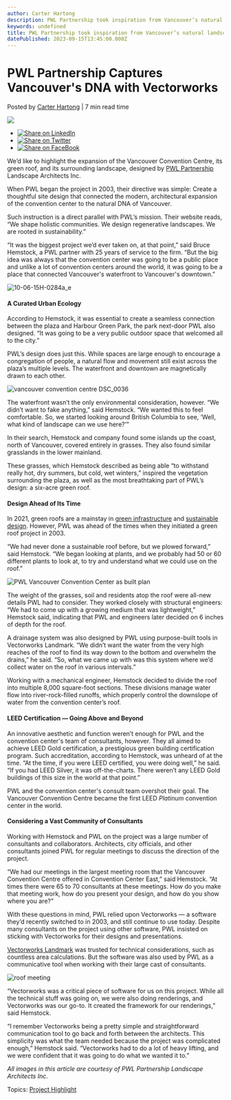 ```yaml
---
author: Carter Hartong
description: PWL Partnership took inspiration from Vancouver’s natural landscape for the site design of the Vancouver Convention Centre.
keywords: undefined
title: PWL Partnership took inspiration from Vancouver’s natural landscape for the site design of the Vancouver Convention Centre. 
datePublished: 2023-09-15T13:45:00.000Z
---
```

  

# PWL Partnership Captures Vancouver's DNA with Vectorworks

 Posted by [Carter Hartong](https://blog.vectorworks.net/author/carter-hartong) | 7 min read time 

![](https://blog.vectorworks.net/hubfs/Blog%20Images/211026_LND%20Signature%20Project/roof%20meeting.jpeg) 

* [![Share on LinkedIn](https://2659751.fs1.hubspotusercontent-na1.net/hubfs/2659751/michaelDemo/share-LI.png)](http://www.linkedin.com/shareArticle?mini=true&url=https%3A%2F%2Fblog.vectorworks.net%2Fvancouver-convention-center-pwl-partnership-vectorworks)
* [![Share on Twitter](https://2659751.fs1.hubspotusercontent-na1.net/hubfs/2659751/michaelDemo/share-TW.png)](https://www.twitter.com/share?text=PWL%20Partnership%20Captures%20Vancouver's%20DNA%20with%20Vectorworks&url=https%3A%2F%2Fblog.vectorworks.net%2Fvancouver-convention-center-pwl-partnership-vectorworks&via=PMGTweets)
* [![Share on FaceBook](https://2659751.fs1.hubspotusercontent-na1.net/hubfs/2659751/michaelDemo/share-FB.png)](https://www.facebook.com/sharer/sharer.php?u=https%3A%2F%2Fblog.vectorworks.net%2Fvancouver-convention-center-pwl-partnership-vectorworks)

We’d like to highlight the expansion of the Vancouver Convention Centre, its green roof, and its surrounding landscape, designed by [PWL Partnership](https://www.pwlpartnership.com/) Landscape Architects Inc.

When PWL began the project in 2003, their directive was simple: Create a thoughtful site design that connected the modern, architectural expansion of the convention center to the natural DNA of Vancouver.

Such instruction is a direct parallel with PWL’s mission. Their website reads, “We shape holistic communities. We design regenerative landscapes. We are rooted in sustainability.”

“It was the biggest project we’d ever taken on, at that point,” said Bruce Hemstock, a PWL partner with 25 years of service to the firm. “But the big idea was always that the convention center was going to be a public place and unlike a lot of convention centers around the world, it was going to be a place that connected Vancouver's waterfront to Vancouver's downtown.”

![10-06-15H-0284a_e](https://blog.vectorworks.net/hs-fs/hubfs/Blog%20Images/211026_LND%20Signature%20Project/10-06-15H-0284a_e.jpg?width=1440&name=10-06-15H-0284a_e.jpg)

#### A Curated Urban Ecology

According to Hemstock, it was essential to create a seamless connection between the plaza and Harbour Green Park, the park next-door PWL also designed. “It was going to be a very public outdoor space that welcomed all to the city.”

PWL’s design does just this. While spaces are large enough to encourage a congregation of people, a natural flow and movement still exist across the plaza’s multiple levels. The waterfront and downtown are magnetically drawn to each other.

![vancouver convention centre DSC_0036](https://blog.vectorworks.net/hs-fs/hubfs/Blog%20Images/211026_LND%20Signature%20Project/vancouver%20convention%20centre%20DSC_0036.jpg?width=1440&name=vancouver%20convention%20centre%20DSC_0036.jpg)

The waterfront wasn’t the only environmental consideration, however. “We didn’t want to fake anything,” said Hemstock. “We wanted this to feel comfortable. So, we started looking around British Columbia to see, ‘Well, what kind of landscape can we use here?’”

In their search, Hemstock and company found some islands up the coast, north of Vancouver, covered entirely in grasses. They also found similar grasslands in the lower mainland.

These grasses, which Hemstock described as being able “to withstand really hot, dry summers, but cold, wet winters,” inspired the vegetation surrounding the plaza, as well as the most breathtaking part of PWL’s design: a six-acre green roof.

#### Design Ahead of Its Time

In 2021, green roofs are a mainstay in [green infrastructure](../../../net/vectorworks/blog/different-ways-to-practice-green-infrastructure.html) and [sustainable design](../../../net/vectorworks/blog/10-environmentally-friendly-building-design-ideas.html). However, PWL was ahead of the times when they initiated a green roof project in 2003.

“We had never done a sustainable roof before, but we plowed forward,” said Hemstock. “We began looking at plants, and we probably had 50 or 60 different plants to look at, to try and understand what we could use on the roof.”

![PWL Vancouver Convention Center as built plan](https://blog.vectorworks.net/hs-fs/hubfs/Blog%20Images/211026_LND%20Signature%20Project/PWL%20Vancouver%20Convention%20Center%20as%20built%20plan.png?width=1440&name=PWL%20Vancouver%20Convention%20Center%20as%20built%20plan.png)

The weight of the grasses, soil and residents atop the roof were all-new details PWL had to consider. They worked closely with structural engineers: “We had to come up with a growing medium that was lightweight,” Hemstock said, indicating that PWL and engineers later decided on 6 inches of depth for the roof.

A drainage system was also designed by PWL using purpose-built tools in Vectorworks Landmark. “We didn’t want the water from the very high reaches of the roof to find its way down to the bottom and overwhelm the drains,” he said. “So, what we came up with was this system where we’d collect water on the roof in various intervals.”

Working with a mechanical engineer, Hemstock decided to divide the roof into multiple 8,000 square-foot sections. These divisions manage water flow into river-rock-filled runoffs, which properly control the downslope of water from the convention center’s roof.

#### LEED Certification — Going Above and Beyond

An innovative aesthetic and function weren’t enough for PWL and the convention center's team of consultants, however. They all aimed to achieve LEED Gold certification, a prestigious green building certification program. Such accreditation, according to Hemstock, was unheard of at the time. “At the time, if you were LEED certified, you were doing well,” he said. “If you had LEED Silver, it was off-the-charts. There weren’t any LEED Gold buildings of this size in the world at that point.”

PWL and the convention center's consult team overshot their goal. The Vancouver Convention Centre became the first LEED _Platinum_ convention center in the world.

#### Considering a Vast Community of Consultants

Working with Hemstock and PWL on the project was a large number of consultants and collaborators. Architects, city officials, and other consultants joined PWL for regular meetings to discuss the direction of the project.

“We had our meetings in the largest meeting room that the Vancouver Convention Centre offered in Convention Center East,” said Hemstock. “At times there were 65 to 70 consultants at these meetings. How do you make that meeting work, how do you present your design, and how do you show where you are?”

With these questions in mind, PWL relied upon Vectorworks — a software they’d recently switched to in 2003, and still continue to use today. Despite many consultants on the project using other software, PWL insisted on sticking with Vectorworks for their designs and presentations.

[Vectorworks Landmark](https://www.vectorworks.net/landmark) was trusted for technical considerations, such as countless area calculations. But the software was also used by PWL as a communicative tool when working with their large cast of consultants.

![roof meeting](https://blog.vectorworks.net/hs-fs/hubfs/Blog%20Images/211026_LND%20Signature%20Project/roof%20meeting.jpg?width=1440&name=roof%20meeting.jpg)

“Vectorworks was a critical piece of software for us on this project. While all the technical stuff was going on, we were also doing renderings, and Vectorworks was our go-to. It created the framework for our renderings,” said Hemstock.

“I remember Vectorworks being a pretty simple and straightforward communication tool to go back and forth between the architects. This simplicity was what the team needed because the project was complicated enough,” Hemstock said. “Vectorworks had to do a lot of heavy lifting, and we were confident that it was going to do what we wanted it to.”

_All images in this article are courtesy of PWL Partnership Landscape Architects Inc_.

 Topics: [Project Highlight](https://blog.vectorworks.net/topic/project-highlight) 

  